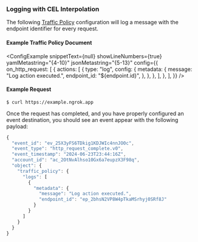 
### Logging with CEL Interpolation

The following [Traffic Policy](/docs/traffic-policy/)
configuration will log a message with the endpoint identifier for every request.

#### Example Traffic Policy Document

<ConfigExample
	snippetText={null}
	showLineNumbers={true}
	yamlMetastring="{4-10}"
	jsonMetastring="{5-13}"
	config={{
		on_http_request: [
			{
				actions: [
					{
						type: "log",
						config: {
							metadata: {
								message: "Log action executed.",
								endpoint_id: "${endpoint.id}",
							},
						},
					},
				],
			},
		],
	}}
/>

#### Example Request

```shell
$ curl https://example.ngrok.app
```

Once the request has completed, and you have properly configured an
event destination, you should see an event appear with the following payload:

```jsx
{
  "event_id": "ev_25X3yFS6TDkig1KDJWIc4nnJO0c",
  "event_type": "http_request_complete.v0",
  "event_timestamp": "2024-06-23T23:44:16Z",
  "account_id": "ac_2OtNvAlhso10Gx6a7eupzX3F98q",
  "object": {
    "traffic_policy": {
      "logs": [
        {
          "metadata": {
            "message": "Log action executed.",
            "endpoint_id": "ep_2bhsN2VP8W4pTkaMSrhyj0SRf8J"
          }
        }
      ]
    }
  }
}
```
